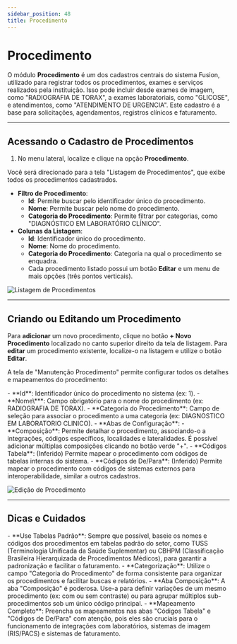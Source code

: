 ```yaml
---
sidebar_position: 48
title: Procedimento
---
```



# Procedimento

O módulo **Procedimento** é um dos cadastros centrais do sistema Fusion, utilizado para registrar todos os procedimentos, exames e serviços realizados pela instituição. Isso pode incluir desde exames de imagem, como "RADIOGRAFIA DE TORAX", a exames laboratoriais, como "GLICOSE", e atendimentos, como "ATENDIMENTO DE URGENCIA". Este cadastro é a base para solicitações, agendamentos, registros clínicos e faturamento.

---

## Acessando o Cadastro de Procedimentos

1.  No menu lateral, localize e clique na opção **Procedimento**.

Você será direcionado para a tela "Listagem de Procedimentos", que exibe todos os procedimentos cadastrados.

-   **Filtro de Procedimento**:
    -   **Id**: Permite buscar pelo identificador único do procedimento.
    -   **Nome**: Permite buscar pelo nome do procedimento.
    -   **Categoria do Procedimento**: Permite filtrar por categorias, como "DIAGNÓSTICO EM LABORATÓRIO CLÍNICO".
-   **Colunas da Listagem**:
    -   **Id**: Identificador único do procedimento.
    -   **Nome**: Nome do procedimento.
    -   **Categoria do Procedimento**: Categoria na qual o procedimento se enquadra.
    -   Cada procedimento listado possui um botão **Editar** e um menu de mais opções (três pontos verticais).

![Listagem de Procedimentos](/img/lista_procedimento.png)

---

## Criando ou Editando um Procedimento

Para **adicionar** um novo procedimento, clique no botão **+ Novo Procedimento** localizado no canto superior direito da tela de listagem.
Para **editar** um procedimento existente, localize-o na listagem e utilize o botão **Editar**.

A tela de "Manutenção Procedimento" permite configurar todos os detalhes e mapeamentos do procedimento:

<Admonition type="info" title="Campos de Cadastro do Procedimento">
-   **Id**: Identificador único do procedimento no sistema (ex: 1).
-   **Nome\***: Campo obrigatório para o nome do procedimento (ex: RADIOGRAFIA DE TORAX).
-   **Categoria do Procedimento**: Campo de seleção para associar o procedimento a uma categoria (ex: DIAGNOSTICO EM LABORATORIO CLINICO).
-   **Abas de Configuração**:
    -   **Composição**: Permite detalhar o procedimento, associando-o a integrações, códigos específicos, localidades e lateralidades. É possível adicionar múltiplas composições clicando no botão verde "+".
    -   **Códigos Tabela**: (Inferido) Permite mapear o procedimento com códigos de tabelas internas do sistema.
    -   **Códigos de De/Para**: (Inferido) Permite mapear o procedimento com códigos de sistemas externos para interoperabilidade, similar a outros cadastros.

</Admonition>

![Edição de Procedimento](/img/edit_procedimento.png)

---

## Dicas e Cuidados

<Admonition type="tip" title="Boas Práticas no Cadastro de Procedimentos">
-   **Use Tabelas Padrão**: Sempre que possível, baseie os nomes e códigos dos procedimentos em tabelas padrão do setor, como TUSS (Terminologia Unificada da Saúde Suplementar) ou CBHPM (Classificação Brasileira Hierarquizada de Procedimentos Médicos), para garantir a padronização e facilitar o faturamento.
-   **Categorização**: Utilize o campo "Categoria do Procedimento" de forma consistente para organizar os procedimentos e facilitar buscas e relatórios.
-   **Aba Composição**: A aba "Composição" é poderosa. Use-a para definir variações de um mesmo procedimento (ex: com ou sem contraste) ou para agrupar múltiplos sub-procedimentos sob um único código principal.
-   **Mapeamento Completo**: Preencha os mapeamentos nas abas "Códigos Tabela" e "Códigos de De/Para" com atenção, pois eles são cruciais para o funcionamento de integrações com laboratórios, sistemas de imagem (RIS/PACS) e sistemas de faturamento.
</Admonition>